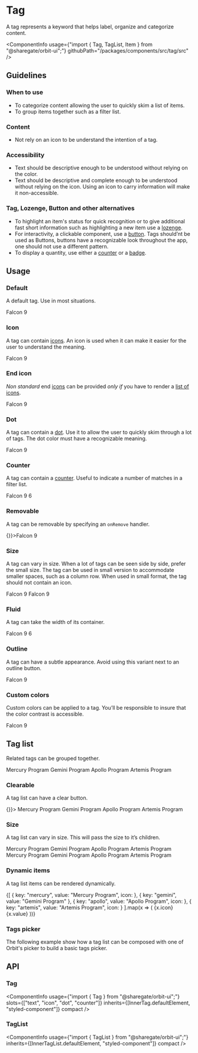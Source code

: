 
<Meta
    title="Components/Tag"
    id="tag"
/>

# Tag

<Tagline>A tag represents a keyword that helps label, organize and categorize content.</Tagline>

<ComponentInfo
    usage={"import { Tag, TagList, Item } from \"@sharegate/orbit-ui\";"}
    githubPath="/packages/components/src/tag/src"
/>

## Guidelines

### When to use

- To categorize content allowing the user to quickly skim a list of items.
- To group items together such as a filter list.

### Content

- Not rely on an icon to be understand the intention of a tag.

### Accessibility

- Text should be descriptive enough to be understood without relying on the color.
- Text should be descriptive and complete enough to be understood without relying on the icon. Using an icon to carry information will make it non-accessible.

### Tag, Lozenge, Button and other alternatives

- To highlight an item's status for quick recognition or to give additional fast short information such as highlighting a new item use a [lozenge](?path=/docs/lozenge--default-story).
- For interactivity, a clickable component, use a [button](?path=/docs/button--default-story). Tags should’nt be used as Buttons, buttons have a recognizable look throughout the app, one should not use a different pattern.
- To display a quantity, use either a [counter](?path=/docs/counter--default-story) or a [badge](?path=/docs/badge--default-story).

## Usage

### Default

A default tag. Use in most situations.

<Preview>
    <Story name="default">
        <Tag>Falcon 9</Tag>
    </Story>
</Preview>

### Icon

A tag can contain [icons](?path=/docs/icon-gallery--page). An icon is used when it can make it easier for the user to understand the meaning.

<Preview>
    <Story name="icon">
        <Tag>
            <PlaceholderMajorIcon />
            <Text>Falcon 9</Text>
        </Tag>
    </Story>
</Preview>

### End icon

*Non standard* end [icons](?path=/docs/icon-gallery--page) can be provided *only if* you have to render a [list of icons](?path=/docs/icon--default-story#icon-list).

<Preview>
    <Story name="end icon">
        <Tag>
            <Text>Falcon 9</Text>
            <IconList slot="end-icon">
                <PlaceholderMajorIcon />
                <PlaceholderMajorIcon />
            </IconList>
        </Tag>
    </Story>
</Preview>

### Dot

A tag can contain a [dot](?path=/docs/dot--default-story). Use it to allow the user to quickly skim through a lot of tags. The dot color must have a recognizable meaning.

<Preview>
    <Story name="dot">
        <Tag>
            <Dot color="--o-ui-accent-6" />
            <Text>Falcon 9</Text>
        </Tag>
    </Story>
</Preview>

### Counter

A tag can contain a [counter](?path=/docs/counter--default-story). Useful to indicate a number of matches in a filter list.

<Preview>
    <Story name="counter">
        <Tag>
            <Text>Falcon 9</Text>
            <Counter variant="divider">6</Counter>
        </Tag>
    </Story>
</Preview>

### Removable

A tag can be removable by specifying an `onRemove` handler.

<Preview>
    <Story name="removable">
        <Tag onRemove={() => {}}>Falcon 9</Tag>
    </Story>
</Preview>

### Size

A tag can vary in size. When a lot of tags can be seen side by side, prefer the small size. The tag can be used in small version to accommodate smaller spaces, such as a column row. When used in small format, the tag should not contain an icon.

<Preview>
    <Story name="size">
        <Inline alignY="center">
            <Tag size="sm">Falcon 9</Tag>
            <Tag>Falcon 9</Tag>
        </Inline>
    </Story>
</Preview>

### Fluid

A tag can take the width of its container.

<Preview>
    <Story name="fluid">
        <Tag fluid>
            <PlaceholderMajorIcon />
            <Text>Falcon 9</Text>
            <Counter>6</Counter>
        </Tag>
    </Story>
</Preview>

### Outline

A tag can have a subtle appearance. Avoid using this variant next to an outline button.

<Preview>
    <Story name="outline">
        <Tag variant="outline">Falcon 9</Tag>
    </Story>
</Preview>

### Custom colors

Custom colors can be applied to a tag. You’ll be responsible to insure that the color contrast is accessible.

<Preview>
    <Story name="custom-color">
        <Tag
            style={{
                backgroundColor: "#FFF6E7",
                color: "var(--o-ui-warning-8)",
                border: "1px solid #FEE9C3"
            }}
        >
            Falcon 9
        </Tag>
    </Story>
</Preview>

## Tag list

Related tags can be grouped together.

<Preview>
    <Story name="tag list">
        <TagList>
            <Item key="mercury">Mercury Program</Item>
            <Item key="gemini">Gemini Program</Item>
            <Item key="apollo">Apollo Program</Item>
            <Item key="artemis">Artemis Program</Item>
        </TagList>
    </Story>
</Preview>

### Clearable

A tag list can have a clear button.

<Preview>
    <Story name="tag list clearable">
        <TagList onClear={() => {}}>
            <Item key="mercury">Mercury Program</Item>
            <Item key="gemini">Gemini Program</Item>
            <Item key="apollo">Apollo Program</Item>
            <Item key="artemis">Artemis Program</Item>
        </TagList>
    </Story>
</Preview>

### Size

A tag list can vary in size. This will pass the size to it’s children.

<Preview>
    <Story name="tag list size">
        <Stack>
            <TagList size="sm">
                <Item key="mercury">Mercury Program</Item>
                <Item key="gemini">Gemini Program</Item>
                <Item key="apollo">Apollo Program</Item>
                <Item key="artemis">Artemis Program</Item>
            </TagList>
            <TagList>
                <Item key="mercury">Mercury Program</Item>
                <Item key="gemini">Gemini Program</Item>
                <Item key="apollo">Apollo Program</Item>
                <Item key="artemis">Artemis Program</Item>
            </TagList>
        </Stack>
    </Story>
</Preview>

### Dynamic items

A tag list items can be rendered dynamically.

<Preview>
    <Story name="tag list dynamic items">
        <TagList>
            {[
                { key: "mercury", value: "Mercury Program", icon: <PlaceholderMajorIcon /> },
                { key: "gemini", value: "Gemini Program" },
                { key: "apollo", value: "Apollo Program", icon: <NotificationMajorIcon /> },
                { key: "artemis", value: "Artemis Program", icon: <LightbulbMajorIcon /> }
            ].map(x => (
                <Item key={x.key}>
                    {x.icon}
                    <Text>{x.value}</Text>
                </Item>
            ))}
        </TagList>
    </Story>
</Preview>

### Tags picker

The following example show how a tag list can be composed with one of Orbit's picker to build a basic tags picker.

<Preview filePath="/tag/docs/TagsPicker" />

## API

### Tag

<ComponentInfo
    usage={"import { Tag } from \"@sharegate/orbit-ui\";"}
    slots={["text", "icon", "dot", "counter"]}
    inherits={[InnerTag.defaultElement, "styled-component"]}
    compact
/>

<ArgsTable of={InnerTag} sort="alpha" />

### TagList

<ComponentInfo
    usage={"import { TagList } from \"@sharegate/orbit-ui\";"}
    inherits={[InnerTagList.defaultElement, "styled-component"]}
    compact
/>

<ArgsTable of={InnerTagList} sort="alpha" />



